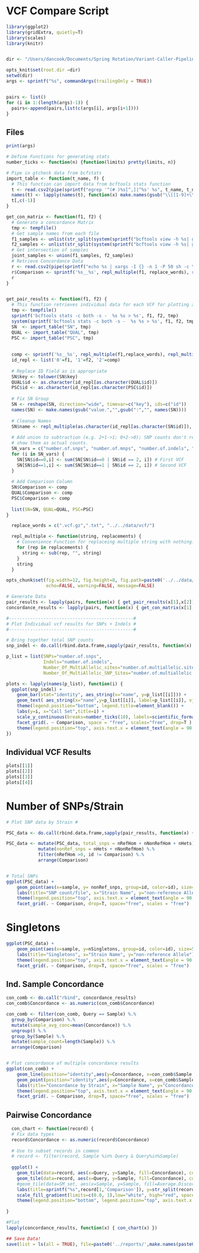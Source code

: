 VCF Compare Script
==================

```r
library(ggplot2)
library(gridExtra, quietly=T)
library(scales)
library(knitr)


dir <- "/Users/dancook/Documents/Spring Rotation/Variant-Caller-Pipeline/data/vcf/"

opts_knit$set(root.dir =dir)
setwd(dir)
args <- sprintf("%s", commandArgs(trailingOnly = TRUE))


pairs <- list()
for (i in 1:(length(args)-1)) {
  pairs<-append(pairs,list(c(args[i], args[i+1])))
}
```

## Files

```r
print(args)
```

```r
# Define Functions for generating stats
number_ticks <- function(n) {function(limits) pretty(limits, n)}

# Pipe in gtcheck data from bcfstats
import_table <- function(t_name, f) { 
  # This function can import data from bcftools stats function
  t <- read.csv2(pipe(sprintf("egrep '^(# )%s[^,]|^%s' %s", t_name, t_name, f)), as.is=T, sep='\t',header=T, check.names=FALSE)
  names(t) <- lapply(names(t), function(x) make.names(gsub("\\[[1-9]+\\]","",x)))
  t[,c(-1)]
}

get_con_matrix <- function(f1, f2) {
  # Generate a concordance Matrix
  tmp <- tempfile()
  # Get sample names from each file
  f1_samples <- unlist(str_split(system(sprintf("bcftools view -h %s| grep '#CHROM' | cut -f '10-'",f1), intern=T),'\t'))
  f2_samples <- unlist(str_split(system(sprintf("bcftools view -h %s| grep '#CHROM' | cut -f '10-'",f2), intern=T),'\t'))
  # Get intersection of samples
  joint_samples <- union(f1_samples, f2_samples)
  # Retrieve Concordance Data
  r <- read.csv2(pipe(sprintf("echo %s | xargs -I {} -n 1 -P 50 sh -c \"bcftools gtcheck -S {} -g %s %s | sed \'s/$/\t{}/\'\" | egrep -v '#' ", paste0(joint_samples, collapse=" "), f1, f2)), as.is=T, sep='\t',header=F, col.names= c("Concordance", "Uncertainty", "Average Depth", "Number of Sites", "Sample", "Query"))
  r$Comparison <- sprintf('%s__%s', repl_multiple(f1, replace_words), repl_multiple(f2, replace_words))
  r
}


get_pair_results <- function(f1, f2) {
  # This function retrieves individual data for each VCF for plotting and comparison.
  tmp <- tempfile()
  sprintf('bcftools stats -c both -s -  %s %s > %s', f1, f2, tmp)
  system(sprintf('bcftools stats -c both -s -  %s %s > %s', f1, f2, tmp))
  SN  <- import_table("SN", tmp)
  QUAL <- import_table("QUAL", tmp)
  PSC <- import_table("PSC", tmp)
  
                      
  comp <- sprintf('%s__%s', repl_multiple(f1,replace_words), repl_multiple(f2,replace_words))
  id_repl <- list('0'=f1, '1'=f2, '2'=comp)
  
  # Replace ID Field as is appropriate
  SN$key <- tolower(SN$key)
  QUAL$id <- as.character(id_repl[as.character(QUAL$id)])
  PSC$id <- as.character(id_repl[as.character(PSC$id)])
  
  # Fix SN Group
  SN <- reshape(SN, direction="wide", timevar=c("key"), ids=c("id"))
  names(SN) <- make.names(gsub("value.","",gsub(":","", names(SN))))
  
  # Cleanup Names
  SN$name <- repl_multiple(as.character(id_repl[as.character(SN$id)]), replace_words)
  
  # Add union to subtraction (e.g. 2+1->1; 0+2->0); SNP counts don't represent subtraction - instead
  # show them as actual counts.
  SN_vars = c("number.of.snps", "number.of.mnps", "number.of.indels", "number.of.others", "number.of.multiallelic.sites","number.of.multiallelic.snp.sites")
  for (i in SN_vars) {
    SN[SN$id==0,i] <- sum(SN[SN$id==0 | SN$id == 2, i]) # First VCF
    SN[SN$id==1,i] <- sum(SN[SN$id==1 | SN$id == 2, i]) # Second VCF
  }
  
  # Add Comparison Column
  SN$Comparison <- comp
  QUAL$Comparison <- comp
  PSC$Comparison <- comp
    
  list(SN=SN, QUAL=QUAL, PSC=PSC)
}

  replace_words = c(".vcf.gz",".txt", "../../data/vcf/")

  repl_multiple <- function(string, replacements) {
    # Convenience Function for replaceing multiple string with nothing.
    for (rep in replacements) {
      string <- sub(rep, "", string)
    }
    string
  }

```

```r
opts_chunk$set(fig.width=12, fig.height=8, fig.path=paste0('../../data/reports/',paste0(repl_multiple(args, replace_words),collapse="_"),"/"),
               echo=FALSE, warning=FALSE, message=FALSE)
```

```r

# Generate Data
pair_results <- lapply(pairs, function(x) { get_pair_results(x[1],x[2]) })
concordance_results <- lapply(pairs, function(x) { get_con_matrix(x[1],x[2]) })

```

```r
#-----------------------------------------------#
# Plot Individual vcf results for SNPs + Indels #
#-----------------------------------------------#

# Bring together total SNP counts
snp_indel <- do.call(rbind.data.frame,sapply(pair_results, function(x) { x["SN"] }))

p_list = list(SNPs="number.of.snps",
              Indels="number.of.indels",
              Number_Of_MultiAllelic_sites="number.of.multiallelic.sites",
              Number_Of_MultiAllelic_SNP_Sites="number.of.multiallelic.snp.sites")

plots <- lapply(names(p_list), function(i) {
  ggplot(snp_indel) + 
    geom_bar(stat="identity", aes_string(x="name", y=p_list[[i]])) +
    geom_text( aes_string(x="name",y=p_list[[i]], label=p_list[[i]], vjust=2), color="white") +
    theme(legend.position="bottom", legend.title=element_blank()) +
    labs(y=i, x="Call Set",title=i) +
    scale_y_continuous(breaks=number_ticks(10), labels=scientific_format()) + 
    facet_grid(. ~ Comparison, space = "free", scales="free", drop=T ) +
    theme(legend.position="top", axis.text.x = element_text(angle = 90, hjust = 1))
})
```

## Individual VCF Results
```r
plots[[1]]
plots[[2]]
plots[[3]]
plots[[4]]
```

# Number of SNPs/Strain

```r
# Plot SNP data by Strain #

PSC_data <- do.call(rbind.data.frame,sapply(pair_results, function(x) { x["PSC"] }))

PSC_data <- mutate(PSC_data, total_snps = nRefHom + nNonRefHom + nHets) %.%
            mutate(nonRef_snps = nHets + nNonRefHom) %.%
            filter(nRefHom >0, id != Comparison) %.%
            arrange(Comparison)


# Total SNPs
ggplot(PSC_data) + 
    geom_point(aes(x=sample, y= nonRef_snps, group=id, color=id), size=5) +
    labs(title="SNP count/file", x="Strain Name", y="non-reference Allele") +
    theme(legend.position="top", axis.text.x = element_text(angle = 90, hjust = 1)) +
    facet_grid(. ~ Comparison, drop=T, space="free", scales = "free")
```

# Singletons
```r
ggplot(PSC_data) + 
    geom_point(aes(x=sample, y=nSingletons, group=id, color=id), size=5) +
    labs(title="Singletons", x="Strain Name", y="non-reference Allele") +
    theme(legend.position="top", axis.text.x = element_text(angle = 90, hjust = 1))  +
    facet_grid(. ~ Comparison, drop=T, space="free", scales = "free")
```

## Ind. Sample Concordance

```r
con_comb <- do.call("rbind", concordance_results)
con_comb$Concordance <- as.numeric(con_comb$Concordance)

con_comb <- filter(con_comb, Query == Sample) %.%
  group_by(Comparison) %.% 
  mutate(sample_avg_conc=mean(Concordance)) %.%
  ungroup() %.%
  group_by(Sample) %.%
  mutate(sample_count=length(Sample)) %.%
  arrange(Comparison)


# Plot concordance of multiple concordance results
ggplot(con_comb) +
    geom_line(position="identity",aes(y=Concordance, x=con_comb$Sample , color=Comparison, group=Comparison)) + 
    geom_point(position="identity",aes(y=Concordance, x=con_comb$Sample , color=Comparison, group=Comparison)) +
    labs(title="Concordance by Strain", x="Sample Name", y="Concordance (%)") +
    theme(legend.position="top", axis.text.x = element_text(angle = 90, hjust = 1))  +
    facet_grid(. ~ Comparison, drop=T, space="free", scales = "free")

```

## Pairwise Concordance

```r
  con_chart <- function(record) {
  # Fix data types
  record$Concordance <- as.numeric(record$Concordance)
  
  # Use to subset records in common
  # record <- filter(record, Sample %in% Query & Query%in%Sample)
  
  ggplot() +
    geom_tile(data=record, aes(x=Query, y=Sample, fill=Concordance), colour = "white") + 
    geom_tile(data=record, aes(x=Query, y=Sample, fill=Concordance), colour = "white") + 
    #geom_tile(data=SM_set, aes(x=Sample, y=Sample, fill=Average.Discordance.Number.of.sites), colour = "white") +
    labs(title=sprintf("%s",record[1,'Comparison']), y=str_split(record[1,'Comparison'],"__")[[1]][1], x=str_split(record[1,'Comparison'],"__")[[1]][2]) +
    scale_fill_gradient(limits=c(0.0, 1),low="white", high="red", space="Lab") +
    theme(legend.position="bottom", legend.position="top", axis.text.x = element_text(angle = 90, hjust = 1, ))
  
}

#Plot
lapply(concordance_results, function(x) { con_chart(x) })

## Save Data!
save(list = ls(all = TRUE), file=paste0('../reports/',make.names(paste0(args,collapse="")),".Rdata",collapse=""))
```
